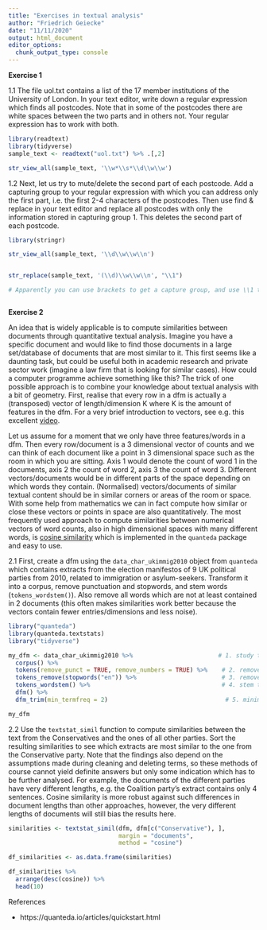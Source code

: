 ```yaml
---
title: "Exercises in textual analysis"
author: "Friedrich Geiecke"
date: "11/11/2020"
output: html_document
editor_options: 
  chunk_output_type: console
---
```



**Exercise 1**

1.1 The file uol.txt contains a list of the 17 member institutions of the University of London. In your text editor, write down a regular expression which finds all postcodes. Note that in some of the postcodes there are white spaces between the two parts and in others not. Your regular expression has to work with both.

```r
library(readtext)
library(tidyverse)
sample_text <- readtext("uol.txt") %>% .[,2]

str_view_all(sample_text, '\\w*\\s*\\d\\w\\w')

```


1.2 Next, let us try to mute/delete the second part of each postcode. Add a capturing group to your regular expression with which you can address only the first part, i.e. the first 2-4 characters of the postcodes. Then use find & replace in your text editor and replace all postcodes with only the information stored in capturing group 1. This deletes the second part of each postcode.

```r

library(stringr)

str_view_all(sample_text, '\\d\\w\\w\\n')


str_replace(sample_text, '(\\d)\\w\\w\\n', "\\1")

# Apparently you can use brackets to get a capture group, and use \\1 to refer to your first capture group.



```


**Exercise 2**

An idea that is widely applicable is to compute similarities between documents through quantitative textual analysis. Imagine you have a specific document and would like to find those documents in a large set/database of documents that are most similar to it. This first seems like a daunting task, but could be useful both in academic research and private sector work (imagine a law firm that is looking for similar cases). How could a computer programme achieve something like this? The trick of one possible approach is to combine your knowledge about textual analysis with a bit of geometry. First, realise that every row in a dfm is actually a (transposed) vector of length/dimension K where K is the amount of features in the dfm. For a very brief introduction to vectors, see e.g. this excellent [video](https://youtu.be/fNk_zzaMoSs).

Let us assume for a moment that we only have three features/words in a dfm. Then every row/document is a 3 dimensional vector of counts and we can think of each document like a point in 3 dimensional space such as the room in which you are sitting. Axis 1 would denote the count of word 1 in the documents, axis 2 the count of word 2, axis 3 the count of word 3. Different vectors/documents would be in different parts of the space depending on which words they contain. (Normalised) vectors/documents of similar textual content should be in similar corners or areas of the room or space. With some help from mathematics we can in fact compute how similar or close these vectors or points in space are also quantitatively. The most frequently used approach to compute similarities between numerical vectors of word counts, also in high dimensional spaces with many different words, is [cosine similarity](https://en.wikipedia.org/wiki/Cosine_similarity) which is implemented in the `quanteda` package and easy to use.

2.1 First, create a dfm using the `data_char_ukimmig2010` object from `quanteda` which contains extracts from the election manifestos of 9 UK political parties from 2010, related to immigration or asylum-seekers. Transform it into a corpus, remove punctuation and stopwords, and stem words (`tokens_wordstem()`). Also remove all words which are not at least contained in 2 documents (this often makes similarities work better because the vectors contain fewer entries/dimensions and less noise).

```r
library("quanteda")
library(quanteda.textstats)
library("tidyverse")
```

```r
my_dfm <- data_char_ukimmig2010 %>%                        # 1. study the data
  corpus() %>% 
  tokens(remove_punct = TRUE, remove_numbers = TRUE) %>%    # 2. remove punctuation and numbers
  tokens_remove(stopwords("en")) %>%                        # 3. remove stopwords (English)
  tokens_wordstem() %>%                                     # 4. stem the tokens
  dfm() %>%
  dfm_trim(min_termfreq = 2)                                 # 5. minimum word frequency = 2

my_dfm
```


2.2 Use the `textstat_simil` function to compute similarities between the text from the Conservatives and the ones of all other parties. Sort the resulting similarities to see which extracts are most similar to the one from the Conservative party. Note that the findings also depend on the assumptions made during cleaning and deleting terms, so these methods of course cannot yield definite answers but only some indication which has to be further analysed. For example, the documents of the different parties have very different lengths, e.g. the Coalition party's extract contains only 4 sentences. Cosine similarity is more robust against such differences in document lengths than other approaches, however, the very different lengths of documents will still bias the results here.

```r
similarities <- textstat_simil(dfm, dfm[c("Conservative"), ],
                               margin = "documents",
                               method = "cosine")

df_similarities <- as.data.frame(similarities)

df_similarities %>% 
  arrange(desc(cosine)) %>% 
  head(10)
```


References

- https://quanteda.io/articles/quickstart.html